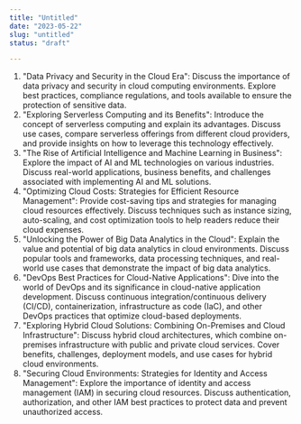 ```yaml
---
title: "Untitled"
date: "2023-05-22"
slug: "untitled"
status: "draft"

---
```


1.  "Data Privacy and Security in the Cloud Era": Discuss the importance of data privacy and security in cloud computing environments. Explore best practices, compliance regulations, and tools available to ensure the protection of sensitive data.
2.  "Exploring Serverless Computing and its Benefits": Introduce the concept of serverless computing and explain its advantages. Discuss use cases, compare serverless offerings from different cloud providers, and provide insights on how to leverage this technology effectively.
3.  "The Rise of Artificial Intelligence and Machine Learning in Business": Explore the impact of AI and ML technologies on various industries. Discuss real-world applications, business benefits, and challenges associated with implementing AI and ML solutions.
4.  "Optimizing Cloud Costs: Strategies for Efficient Resource Management": Provide cost-saving tips and strategies for managing cloud resources effectively. Discuss techniques such as instance sizing, auto-scaling, and cost optimization tools to help readers reduce their cloud expenses.
5.  "Unlocking the Power of Big Data Analytics in the Cloud": Explain the value and potential of big data analytics in cloud environments. Discuss popular tools and frameworks, data processing techniques, and real-world use cases that demonstrate the impact of big data analytics.
6.  "DevOps Best Practices for Cloud-Native Applications": Dive into the world of DevOps and its significance in cloud-native application development. Discuss continuous integration/continuous delivery (CI/CD), containerization, infrastructure as code (IaC), and other DevOps practices that optimize cloud-based deployments.
7.  "Exploring Hybrid Cloud Solutions: Combining On-Premises and Cloud Infrastructure": Discuss hybrid cloud architectures, which combine on-premises infrastructure with public and private cloud services. Cover benefits, challenges, deployment models, and use cases for hybrid cloud environments.
8.  "Securing Cloud Environments: Strategies for Identity and Access Management": Explore the importance of identity and access management (IAM) in securing cloud resources. Discuss authentication, authorization, and other IAM best practices to protect data and prevent unauthorized access.
